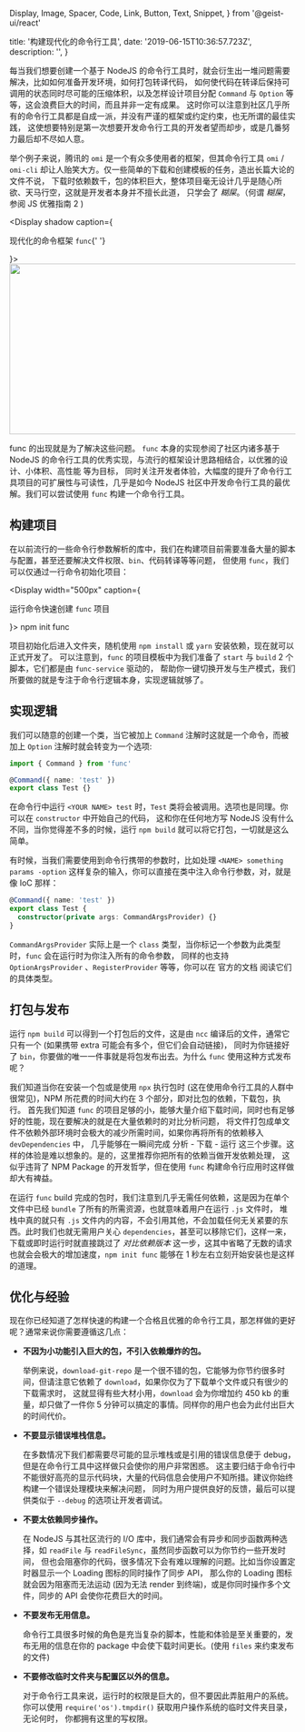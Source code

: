   Display,
  Image,
  Spacer,
  Code,
  Link,
  Button,
  Text,
  Snippet,
} from '@geist-ui/react'

  title: '构建现代化的命令行工具',
  date: '2019-06-15T10:36:57.723Z',
  description: '',
}

每当我们想要创建一个基于 NodeJS 的命令行工具时，就会衍生出一堆问题需要解决，比如如何准备开发环境，如何打包转译代码，
如何使代码在转译后保持可调用的状态同时尽可能的压缩体积，以及怎样设计项目分配 `Command` 与 `Option` 等等，这会浪费巨大的时间，而且并非一定有成果。
这时你可以注意到社区几乎所有的命令行工具都是自成一派，并没有严谨的框架或约定约束，也无所谓的最佳实践，
这使想要特别是第一次想要开发命令行工具的开发者望而却步，或是几番努力最后却不尽如人意。

举个例子来说，腾讯的 `omi` 是一个有众多使用者的框架，但其命令行工具 `omi` / `omi-cli` 却让人贻笑大方。仅一些简单的下载和创建模板的任务，造出长篇大论的文件不说，
下载时依赖数千，包的体积巨大，整体项目毫无设计几乎是随心所欲、天马行空，这就是开发者本身并不擅长此道，
只学会了 _糊屎_。（何谓 _糊屎_，参阅 <NextLink href="/posts/elegant-js-2"><a>JS 优雅指南 2</a></NextLink> )

<Display
  shadow
  caption={
    <p>
      现代化的命令框架 <code>func</code>{' '}
    </p>
  }>
  <Image width="600px" height="300px" src="/assets/func_demo.png" />
</Display>

<Text p>
  <Link href="https://github.com/unix/func">func</Link> 的出现就是为了解决这些问题。
  <Code>func</Code> 本身的实现参阅了社区内诸多基于 NodeJS 的命令行工具的优秀实现，与流行的框架设计思路相结合，以优雅的设计、小体积、高性能
  等为目标， 同时关注开发者体验，大幅度的提升了命令行工具项目的可扩展性与可读性，几乎是如今
  NodeJS 社区中开发命令行工具的最优解。我们可以尝试使用 <Code>func</Code> 构建一个命令行工具。
</Text>

<Spacer h={2} />

## 构建项目

在以前流行的一些命令行参数解析的库中，我们在构建项目前需要准备大量的脚本与配置，甚至还要解决文件权限、`bin`、代码转译等等问题，
但使用 `func`，我们可以仅通过一行命令初始化项目：

<Display
  width="500px"
  caption={
    <p>
      运行命令快速创建 <code>func</code> 项目
    </p>
  }>
  <Snippet type="dark">npm init func</Snippet>
</Display>

项目初始化后进入文件夹，随机使用 `npm install` 或 `yarn` 安装依赖，现在就可以正式开发了。
可以注意到，`func` 的项目模板中为我们准备了 `start` 与 `build` 2 个脚本，它们都是由 `func-service` 驱动的，
帮助你一键切换开发与生产模式，我们所要做的就是专注于命令行逻辑本身，实现逻辑就够了。

<Spacer h={2} />

## 实现逻辑

我们可以随意的创建一个类，当它被加上 `Command` 注解时这就是一个命令，而被加上 `Option` 注解时就会转变为一个选项:

```ts
import { Command } from 'func'

@Command({ name: 'test' })
export class Test {}
```

在命令行中运行 `<YOUR NAME> test` 时，`Test` 类将会被调用。选项也是同理。你可以在 `constructor` 中开始自己的代码，
这和你在任何地方写 NodeJS 没有什么不同，当你觉得差不多的时候，运行 `npm build` 就可以将它打包，一切就是这么简单。

有时候，当我们需要使用到命令行携带的参数时，比如处理 `<NAME> something params -option` 这样复杂的输入，你可以直接在类中注入命令行参数，对，就是像 IoC 那样：

```ts
@Command({ name: 'test' })
export class Test {
  constructor(private args: CommandArgsProvider) {}
}
```

`CommandArgsProvider` 实际上是一个 `class` 类型，当你标记一个参数为此类型时，`func` 会在运行时为你注入所有的命令参数，
同样的也支持 `OptionArgsProvider` 、`RegisterProvider` 等等，你可以在 <Link color href="https://github.com/unix/func#guide">官方的文档</Link> 阅读它们的具体类型。

<Spacer h={2} />

## 打包与发布

运行 `npm build` 可以得到一个打包后的文件，这是由 `ncc` 编译后的文件，通常它只有一个 (如果携带 extra 可能会有多个，但它们会自动链接)，
同时为你链接好了 `bin`，你要做的唯一一件事就是将包发布出去。为什么 `func` 使用这种方式发布呢？

我们知道当你在安装一个包或是使用 `npx` 执行包时 (这在使用命令行工具的人群中很常见)，NPM 所花费的时间大约在 3 个部分，即对比包的依赖，下载包，执行。
首先我们知道 `func` 的项目足够的小，能够大量介绍下载时间，同时也有足够好的性能，现在要解决的就是在大量依赖时的对比分析问题，
将文件打包成单文件不依赖外部环境时会极大的减少所需时间，如果你再将所有的依赖移入 `devDependencies` 中，
几乎能够在一瞬间完成 分析 - 下载 - 运行 这三个步骤。这样的体验是难以想象的。是的，这里推荐你把所有的依赖当做开发依赖处理，
这似乎违背了 NPM Package 的开发哲学，但在使用 `func` 构建命令行应用时这样做却大有裨益。

在运行 `func` build 完成的包时，我们注意到几乎无需任何依赖，这是因为在单个文件中已经 `bundle` 了所有的所需资源，也就意味着用户在运行 `.js` 文件时，
堆栈中真的就只有 `.js` 文件内的内容，不会引用其他，不会加载任何无关紧要的东西。此时我们也就无需用户关心 `dependencies`，甚至可以移除它们，这样一来，
下载或即时运行时就直接跳过了 _对比依赖版本_ 这一步，这其中省略了无数的请求也就会会极大的增加速度，`npm init func` 能够在 1 秒左右立刻开始安装也是这样的道理。

<Spacer h={2} />

## 优化与经验

现在你已经知道了怎样快速的构建一个合格且优雅的命令行工具，那怎样做的更好呢？通常来说你需要遵循这几点：

- **不因为小功能引入巨大的包，不引入依赖爆炸的包。**

  举例来说，`download-git-repo` 是一个很不错的包，它能够为你节约很多时间，但请注意它依赖了 `download`，如果你仅为了下载单个文件或只有很少的下载需求时，
  这就显得有些大材小用，`download` 会为你增加约 450 kb 的重量，却只做了一件你 5 分钟可以搞定的事情。同样你的用户也会为此付出巨大的时间代价。

- **不要显示错误堆栈信息。**

  在多数情况下我们都需要尽可能的显示堆栈或是引用的错误信息便于 debug，但是在命令行工具中这样做只会使你的用户非常困惑。
  这主要归结于命令行中不能很好高亮的显示代码块，大量的代码信息会使用户不知所措。建议你始终构建一个错误处理模块来解决问题，
  同时为用户提供良好的反馈，最后可以提供类似于 `--debug` 的选项让开发者调试。

- **不要太依赖同步操作。**

  在 NodeJS 与其社区流行的 I/O 库中，我们通常会有异步和同步函数两种选择，如 `readFile` 与 `readFileSync`，虽然同步函数可以为你节约一些开发时间，
  但也会阻塞你的代码，很多情况下会有难以理解的问题。比如当你设置定时器显示一个 Loading 图标的同时操作了同步 API，
  那么你的 Loading 图标就会因为阻塞而无法运动 (因为无法 render 到终端)，或是你同时操作多个文件，同步的 API 会使你花费巨大的时间。

- **不要发布无用信息。**

  命令行工具很多时候的角色是充当复杂的脚本，性能和体验是至关重要的，发布无用的信息在你的 package 中会使下载时间更长。(使用 `files` 来约束发布的文件)

- **不要修改临时文件夹与配置区以外的信息。**

  对于命令行工具来说，运行时的权限是巨大的，但不要因此弄脏用户的系统。你可以使用 `require('os').tmpdir()` 获取用户操作系统的临时文件夹目录，无论何时，
  你都拥有这里的写权限。

